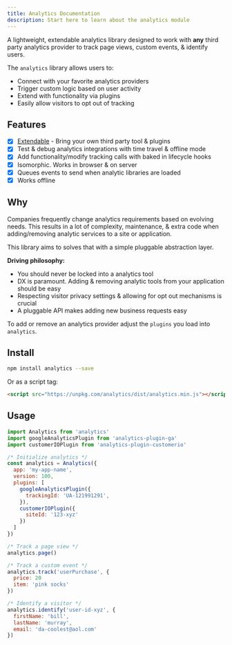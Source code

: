 ```yaml
---
title: Analytics Documentation
description: Start here to learn about the analytics module
---
```


A lightweight, extendable analytics library designed to work with **any** third party analytics provider to track page views, custom events, & identify users.

The `analytics` library allows users to:

- Connect with your favorite analytics providers
- Trigger custom logic based on user activity
- Extend with functionality via plugins
- Easily allow visitors to opt out of tracking

## Features

- [x] [Extendable](#analytic-plugins) - Bring your own third party tool & plugins
- [x] Test & debug analytics integrations with time travel & offline mode
- [x] Add functionality/modify tracking calls with baked in lifecycle hooks
- [x] Isomorphic. Works in browser & on server
- [x] Queues events to send when analytic libraries are loaded
- [x] Works offline

##  Why

Companies frequently change analytics requirements based on evolving needs. This results in a lot of complexity, maintenance, & extra code when adding/removing analytic services to a site or application.

This library aims to solves that with a simple pluggable abstraction layer.

**Driving philosophy:**

- You should never be locked into a analytics tool
- DX is paramount. Adding & removing analytic tools from your application should be easy
- Respecting visitor privacy settings & allowing for opt out mechanisms is crucial
- A pluggable API makes adding new business requests easy

To add or remove an analytics provider adjust the `plugins` you load into `analytics`.

## Install

```bash
npm install analytics --save
```

Or as a script tag:

```html
<script src="https://unpkg.com/analytics/dist/analytics.min.js"></script>
```

## Usage

```js
import Analytics from 'analytics'
import googleAnalyticsPlugin from 'analytics-plugin-ga'
import customerIOPlugin from 'analytics-plugin-customerio'

/* Initialize analytics */
const analytics = Analytics({
  app: 'my-app-name',
  version: 100,
  plugins: [
    googleAnalyticsPlugin({
      trackingId: 'UA-121991291',
    }),
    customerIOPlugin({
      siteId: '123-xyz'
    })
  ]
})

/* Track a page view */
analytics.page()

/* Track a custom event */
analytics.track('userPurchase', {
  price: 20
  item: 'pink socks'
})

/* Identify a visitor */
analytics.identify('user-id-xyz', {
  firstName: 'bill',
  lastName: 'murray',
  email: 'da-coolest@aol.com'
})
```
